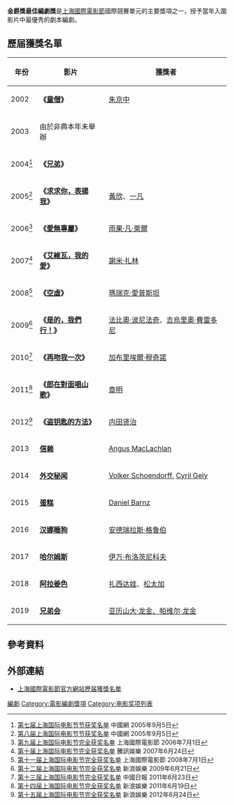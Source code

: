 '''金爵獎最佳編劇獎'''是[[上海國際電影節|上海國際電影節]]國際競賽單元的主要獎項之一，授予當年入圍影片中最優秀的劇本編劇。

== 歷届獲獎名單 ==
{| class="wikitable"
|-
! 年份 !! 影片 !! 獲獎者
|-
| 2002 || '''《[[童僧|童僧]]》''' ||{{flagicon|South Korea}} [[朱京中|朱京中]] 
|-
| 2003 || 由於非典本年未舉辦 ||
|-
| 2004<ref>[http://www.china.com.cn/chinese/MATERIAL/961334.htm 第七届上海国际电影节节获奖名单] {{Wayback|url=http://www.china.com.cn/chinese/MATERIAL/961334.htm |date=20160305041500 }}中國網 2005年9月5日</ref>  || '''《[[兄弟|兄弟]]》''' ||{{flagicon|Finland}} {{link-fi|埃萨·伊利|Esa Illi}}
|-
| 2005<ref>[http://www.china.com.cn/chinese/MATERIAL/961338.htm 第八届上海国际电影节节获奖名单] {{Wayback|url=http://www.china.com.cn/chinese/MATERIAL/961338.htm |date=20120322235117 }}中國網 2005年9月5日</ref> || '''《[[求求你，表揚我|求求你，表揚我]]》''' ||{{flagicon|China}} [[黃欣|黃欣]]、[[一凡|一凡]] 
|-
| 2006<ref>[http://www.siff.com/a/2017-03-04/122.html 第九届上海国际电影节完全获奖名单] {{Wayback|url=http://www.siff.com/a/2017-03-04/122.html |date=20200801073233 }}上海國際電影節 2006年7月1日</ref> || '''《[[愛無專屬|愛無專屬]]》''' ||{{flagicon|Belgium}} [[雨果·凡·萊爾|雨果·凡·萊爾]] 
|-
| 2007<ref>[http://ent.qq.com/a/20070624/000167.htm 第十届上海国际电影节完全获奖名单] {{Wayback|url=http://ent.qq.com/a/20070624/000167.htm |date=20080622104254 }}騰訊娛樂 2007年6月24日</ref> || '''《[[艾維瓦，我的愛|艾維瓦，我的愛]]》''' ||{{flagicon|Israel}} [[謝米·扎林|謝米·扎林]]
|-
| 2008<ref>[http://www.siff.com/a/2017-03-04/115.html 第十一届上海国际电影节完全获奖名单] {{Wayback|url=http://www.siff.com/a/2017-03-04/115.html |date=20200801073131 }}上海國際電影節 2008年7月1日</ref> || '''《[[空虛|空虛]]》''' ||{{flagicon|Czech Republic}} [[瑪瑞克·愛普斯坦|瑪瑞克·愛普斯坦]] 
|-
| 2009<ref>[http://ent.sina.com.cn/m/2009-06-21/12052574199.shtml 第十二届上海国际电影节完全获奖名单] {{Wayback|url=http://ent.sina.com.cn/m/2009-06-21/12052574199.shtml |date=20111226015452 }}新浪娛樂 2009年6月21日</ref> || '''《[[是的，我們行！|是的，我們行！]]》''' ||{{flagicon|Italy}} [[法比奧·波尼法奇|法比奧·波尼法奇]]、[[吉烏里奧·費雷多尼|吉烏里奧·費雷多尼]] 
|-
| 2010<ref>[http://www.chinadaily.com.cn/hqyl/2010-06/23/content_10010347.htm 第十三届上海国际电影节完全获奖名单] {{Wayback|url=http://www.chinadaily.com.cn/hqyl/2010-06/23/content_10010347.htm |date=20190701072029 }}中國日報 2011年6月23日</ref> || '''《[[再吻我一次|再吻我一次]]》''' ||{{flagicon|Italy}} [[加布里埃爾·穆奇諾|加布里埃爾·穆奇諾]] 
|-
| 2011<ref>[http://ent.sina.com.cn/m/c/2011-06-19/17263338651.shtml 第十四届上海国际电影节完全获奖名单] {{Wayback|url=http://ent.sina.com.cn/m/c/2011-06-19/17263338651.shtml |date=20110623061206 }}新浪娛樂 2011年6月19日</ref> || '''《[[郎在對面唱山歌|郎在對面唱山歌]]》''' ||{{flagicon|China}} [[章明|章明]] 
|-
| 2012<ref>[http://ent.sina.com.cn/m/c/2012-06-24/14453666742.shtml 第十五届上海国际电影节完全获奖名单] {{Wayback|url=http://ent.sina.com.cn/m/c/2012-06-24/14453666742.shtml |date=20120627210602 }}新浪娛樂 2012年6月24日</ref> || '''《[[盗钥匙的方法|盗钥匙的方法]]》''' ||{{flagicon|Japan}} [[内田贤治|内田贤治]] 
|-
| 2013 || '''[[信赖|信赖]]''' ||{{flagicon|Sweden}} [[Angus_MacLachlan|Angus MacLachlan]] 
|-
| 2014 || '''[[外交秘闻|外交秘闻]]''' ||{{flagicon|France}} {{flagicon|Germany}} [[Volker_Schoendorff|Volker Schoendorff]], [[Cyril_Gely|Cyril Gely]]
|-
| 2015 || '''[[蛋糕_(电影)|蛋糕]]''' ||{{flagicon|USA}} [[Daniel_Barnz|Daniel Barnz]]
|-
| 2016 || '''[[汉娜睡狗|汉娜睡狗]]''' ||{{flagicon|Germany}} [[安德瑞拉斯·格鲁伯|安德瑞拉斯·格鲁伯]]
|-
| 2017 || '''[[哈尔姆斯|哈尔姆斯]]''' ||{{flagicon|RUS}} [[伊万·布洛茨尼科夫|伊万·布洛茨尼科夫]]
|-
| 2018 || '''[[阿拉姜色|阿拉姜色]]''' ||{{flagicon|CHN}} [[扎西达娃|扎西达娃]]、[[松太加|松太加]]
|-
| 2019 || '''[[兄弟会|兄弟会]]''' ||{{flagicon|RUS}} [[亚历山大·龙金、帕维尔·龙金|亚历山大·龙金、帕维尔·龙金]]
|}

==參考資料==
<references/>

==外部連結==
*[https://web.archive.org/web/20110808152806/http://www.siff.com/Movie/Infolist_B.aspx?CategoryID=49c8d63e-cde3-4463-b174-c22ca3e67820&ParentCategoryID=9602c82d-fe22-4169-9d22-093e4b12cf48#?SubCategoryID=49c8d63e-cde3-4463-b174-c22ca3e67820&ParentCategoryID=9602c82d-fe22-4169-9d22-093e4b12cf48 上海國際電影節官方網站歷届獲獎名單]

{{上海國際電影節獎項}}

[[Category:上海國際電影節|編劇]]
[[Category:電影編劇獎項|Category:電影編劇獎項]]
[[Category:电影奖项列表|Category:电影奖项列表]]